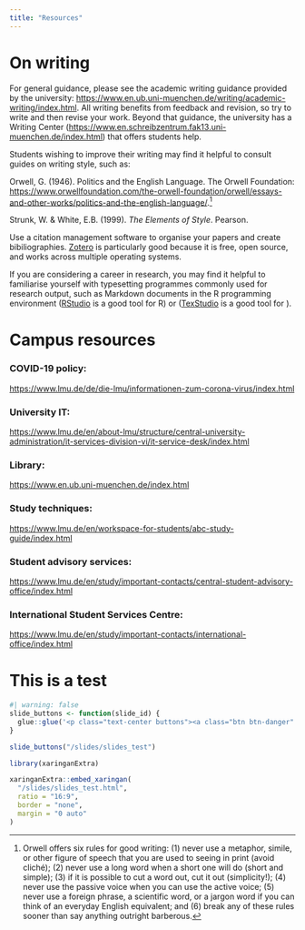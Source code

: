 ```yaml
---
title: "Resources"
---
```


# On writing

For general guidance, please see the academic writing guidance provided by the university: <https://www.en.ub.uni-muenchen.de/writing/academic-writing/index.html>. All writing benefits from feedback and revision, so try to write and then revise your work. Beyond that guidance, the university has a Writing Center (<https://www.en.schreibzentrum.fak13.uni-muenchen.de/index.html>) that offers students help.

Students wishing to improve their writing may find it helpful to consult guides on writing style, such as:

Orwell, G. (1946). Politics and the English Language. The Orwell Foundation: <https://www.orwellfoundation.com/the-orwell-foundation/orwell/essays-and-other-works/politics-and-the-english-language/>.^[Orwell offers six rules for good writing: (1) never use a metaphor, simile, or other figure of speech that you are used to seeing in print (avoid cliché); (2) never use a long word when a short one will do (short and simple); (3) if it is possible to cut a word out, cut it out (simplicity!); (4) never use the passive voice when you can use the active voice; (5) never use a foreign phrase, a scientific word, or a jargon word if you can think of an everyday English equivalent; and (6) break any of these rules sooner than say anything outright barberous.]

Strunk, W. & White, E.B. (1999). *The Elements of Style*. Pearson.

Use a citation management software to organise your papers and create bibiliographies. [Zotero](https://www.zotero.org/) is particularly good because it is free, open source, and works across multiple operating systems.

If you are considering a career in research, you may find it helpful to familiarise yourself with typesetting programmes commonly used for research output, such as Markdown documents in the R programming environment ([RStudio](https://posit.co/download/rstudio-desktop/) is a good tool for R) or \LaTeX  ([TexStudio](https://www.texstudio.org/) is a good tool for \LaTeX). 


<!-- ## Genres of Science writing -->

<!-- ### Paper reviews -->

<!-- Critical but constructive critique of unpublished research papers. Informs the journal editor of how the work contributes to existing literature and provides guide to authors and the editor for improvement to the manuscript. Can be signed but often anonymous. -->

<!-- ### Descriptive Reports -->

<!-- Descriptive reports are often made for industry or geological surveys. These describe the composition and structure of rocks in an area. Sometimes they include estimations of resource potentials or environmental impacts of industry. -->

<!-- ### Research papers -->

<!-- These pieces of science writing typically test one or more closely related hypotheses in the context of existing scientific knowledge. Most have structure that is pre-defined including: abstract, introduction, methods, results, discussion, and conclusion. Figures are an integral part of most papers in the Geosciences and range from images of outcrops to abstracted summaries of observations to plots of measurements. -->

<!-- ### Conference abstracts -->

<!-- These are generally a step on the path to a full research publication where results, interpretations, and context are publicly presented for the first time. -->

<!-- ### Grant Applications -->

<!-- Scientific work is generally funded with public or private funds that are obtained by writing grants. Unlike research papers, grants must persuade reviewers that the research planned is important, can be done by the applicant, and can be achieved in the time frame of the funding request. -->

<!-- ### Science Communication -->

<!-- Scientists also write general summaries of their work for non-specialist audiences. These can be blog posts, or lesson plans that are shared for educators. Some folks also write books for general audiences describing the processes of science. -->

# Campus resources

### COVID-19 policy: 
<https://www.lmu.de/de/die-lmu/informationen-zum-corona-virus/index.html>

### University IT: 
<https://www.lmu.de/en/about-lmu/structure/central-university-administration/it-services-division-vi/it-service-desk/index.html>

### Library: 
<https://www.en.ub.uni-muenchen.de/index.html>

<!-- ### Publishing:  -->
<!-- <https://www.ub.uni-bielefeld.de/ub/digital/> -->
    
### Study techniques:

[https://www.lmu.de/en/workspace-for-students/abc-study-guide/index.html](https://www.lmu.de/en/workspace-for-students/abc-study-guide/index.html)

### Student advisory services: 
[https://www.lmu.de/en/study/important-contacts/central-student-advisory-office/index.html](https://www.lmu.de/en/study/important-contacts/central-student-advisory-office/index.html)


### International Student Services Centre: 
[https://www.lmu.de/en/study/important-contacts/international-office/index.html](https://www.lmu.de/en/study/important-contacts/international-office/index.html)

# This is a test


```r
#| warning: false
slide_buttons <- function(slide_id) {
  glue::glue('<p class="text-center buttons"><a class="btn btn-danger" target="_blank" href="{slide_id}.html"><i class="fa-solid fa-arrow-up-right-from-square"></i> View all slides in new window</a> <a class="btn btn-danger" target="_blank" href="{slide_id}.pdf" role="button"><i class="fa-solid fa-file-pdf"></i> Download PDF of all slides</a></p>')
}

slide_buttons("/slides/slides_test")

library(xaringanExtra)

xaringanExtra::embed_xaringan(
  "/slides/slides_test.html",
  ratio = "16:9",
  border = "none",
  margin = "0 auto"
)
```





